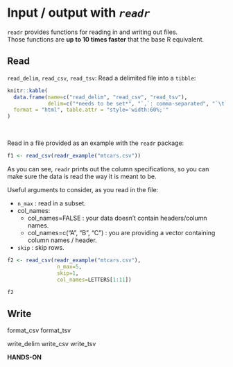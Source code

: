 # Input / output with *`readr`*

`readr` provides functions for reading in and writing out files.
<br>
Those functions are **up to 10 times faster** that the base R equivalent.

## Read

`read_delim`, `read_csv`, `read_tsv`: Read a delimited file into a `tibble`:

```r
knitr::kable(
  data.frame(name=c("read_delim", "read_csv", "read_tsv"), 
             delim=c("*needs to be set*", "`,`: comma-separated", "`\t`: tab-separated")), caption = 'read_delim and derived functions',
  format = "html", table.attr = "style='width:60%;'"
)
```
<br>

Read in a file provided as an example with the `readr` package:

```r
f1 <- read_csv(readr_example("mtcars.csv"))
```

As you can see, `readr` prints out the column specifications, so you can make sure the data is read the way it is meant to be.
<br>

Useful arguments to consider, as you read in the file:
  
* `n_max` : read in a subset.
* col_names:
  * col_names=FALSE : your data doesn't contain headers/column names.
  * col_names=c("A", "B", "C") : you are providing a vector containing column names / header.
* `skip` : skip rows.

```r
f2 <- read_csv(readr_example("mtcars.csv"),
                n_max=5,
                skip=1,
                col_names=LETTERS[1:11])

f2
```

## Write


format_csv
format_tsv

write_delim
write_csv
write_tsv

**HANDS-ON**

